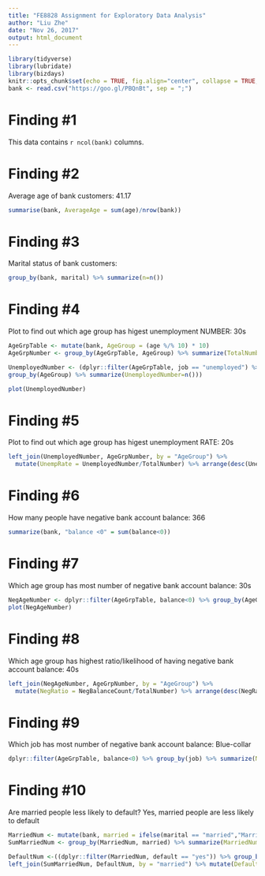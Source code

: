 ```yaml
---
title: "FE8828 Assignment for Exploratory Data Analysis"
author: "Liu Zhe"
date: "Nov 26, 2017"
output: html_document
---
```

```r
library(tidyverse)
library(lubridate)
library(bizdays)
knitr::opts_chunk$set(echo = TRUE, fig.align="center", collapse = TRUE, cache = T)
bank <- read.csv("https://goo.gl/PBQnBt", sep = ";")
```
# Finding #1
This data contains `r ncol(bank)` columns.

# Finding #2
Average age of bank customers: 41.17
```r
summarise(bank, AverageAge = sum(age)/nrow(bank))
```

# Finding #3
Marital status of bank customers:
```r
group_by(bank, marital) %>% summarize(n=n())
```

# Finding #4
Plot to find out which age group has higest unemployment NUMBER: 30s
```r
AgeGrpTable <- mutate(bank, AgeGroup = (age %/% 10) * 10)
AgeGrpNumber <- group_by(AgeGrpTable, AgeGroup) %>% summarize(TotalNumber=n())

UnemployedNumber <- (dplyr::filter(AgeGrpTable, job == "unemployed") %>%
group_by(AgeGroup) %>% summarize(UnemployedNumber=n()))

plot(UnemployedNumber)
```

# Finding #5
Plot to find out which age group has higest unemployment RATE: 20s
```r
left_join(UnemployedNumber, AgeGrpNumber, by = "AgeGroup") %>% 
  mutate(UnempRate = UnemployedNumber/TotalNumber) %>% arrange(desc(UnempRate))
```

# Finding #6
How many people have negative bank account balance: 366
```r
summarize(bank, "balance <0" = sum(balance<0))
```
# Finding #7
Which age group has most number of negative bank account balance: 30s
```r
NegAgeNumber <- dplyr::filter(AgeGrpTable, balance<0) %>% group_by(AgeGroup) %>% summarize(NegBalanceCount=n())
plot(NegAgeNumber)
```

# Finding #8
Which age group has highest ratio/likelihood of having negative bank account balance: 40s
```r
left_join(NegAgeNumber, AgeGrpNumber, by = "AgeGroup") %>% 
  mutate(NegRatio = NegBalanceCount/TotalNumber) %>% arrange(desc(NegRatio))

```

# Finding #9
Which job has most number of negative bank account balance: Blue-collar
```r
dplyr::filter(AgeGrpTable, balance<0) %>% group_by(job) %>% summarize(NegBalanceCount=n()) %>% arrange(desc(NegBalanceCount))
```

# Finding #10
Are married people less likely to default? Yes, married people are less likely to default
```r
MarriedNum <- mutate(bank, married = ifelse(marital == "married","Married","Not Married")) 
SumMarriedNum <- group_by(MarriedNum, married) %>% summarize(MarriedNumber = n())

DefaultNum <-((dplyr::filter(MarriedNum, default == "yes")) %>% group_by(married) %>% summarize(defaultCount = n()))
left_join(SumMarriedNum, DefaultNum, by = "married") %>% mutate(DefaultRatio = defaultCount/MarriedNumber)

```

